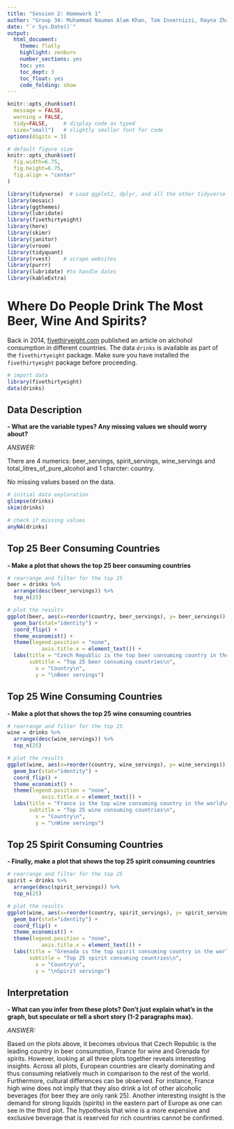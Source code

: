 ```yaml
---
title: "Session 2: Homework 1"
author: "Group 34: Muhammad Nauman Alam Khan, Tom Invernizzi, Rayna Zhang, Jerome Billiet, Christopher Baumann "
date: "`r Sys.Date()`"
output:
  html_document:
    theme: flatly
    highlight: zenburn
    number_sections: yes
    toc: yes
    toc_dept: 3
    toc_float: yes
    code_folding: show
---
```



```r
knitr::opts_chunk$set(
  message = FALSE, 
  warning = FALSE, 
  tidy=FALSE,     # display code as typed
  size="small")   # slightly smaller font for code
options(digits = 3)

# default figure size
knitr::opts_chunk$set(
  fig.width=6.75, 
  fig.height=6.75,
  fig.align = "center"
)
```


```r
library(tidyverse)  # Load ggplot2, dplyr, and all the other tidyverse packages
library(mosaic)
library(ggthemes)
library(lubridate)
library(fivethirtyeight)
library(here)
library(skimr)
library(janitor)
library(vroom)
library(tidyquant)
library(rvest)    # scrape websites
library(purrr)  
library(lubridate) #to handle dates
library(kableExtra)
```

# Where Do People Drink The Most Beer, Wine And Spirits?

Back in 2014, [fivethiryeight.com](https://fivethirtyeight.com/features/dear-mona-followup-where-do-people-drink-the-most-beer-wine-and-spirits/) published an article on alchohol consumption in different countries. The data `drinks` is available as part of the `fivethirtyeight` package. Make sure you have installed the `fivethirtyeight` package before proceeding.

```r

# import data
library(fivethirtyeight)
data(drinks)

```

## Data Description    

**- What are the variable types? Any missing values we should worry about?**   

*ANSWER:*      
       
There are 4 numerics: beer_servings, spirit_servings, wine_servings and total_litres_of_pure_alcohol and 1 charcter: country. 

No missing values based on the data.

```r

# initial data exploration
glimpse(drinks)
skim(drinks)

# check if missing values
anyNA(drinks)
```

## Top 25 Beer Consuming Countries      
        
**- Make a plot that shows the top 25 beer consuming countries**   

```r

# rearrange and filter for the top 25
beer = drinks %>%
  arrange(desc(beer_servings)) %>% 
  top_n(25)

# plot the results
ggplot(beer, aes(x=reorder(country, beer_servings), y= beer_servings)) +
  geom_bar(stat="identity") +
  coord_flip() +
  theme_economist() +
  theme(legend.position = "none",
           axis.title.x = element_text()) + 
  labs(title = "Czech Republic is the top beer consuming country in the world\n",
       subtitle = "Top 25 beer consuming countries\n",
         x = "Country\n", 
         y = "\nBeer servings")

```

## Top 25 Wine Consuming Countries    
    
**- Make a plot that shows the top 25 wine consuming countries**     

```r

# rearrange and filter for the top 25
wine = drinks %>%
  arrange(desc(wine_servings)) %>% 
  top_n(25)

# plot the results
ggplot(wine, aes(x=reorder(country, wine_servings), y= wine_servings)) +
  geom_bar(stat="identity") +
  coord_flip() +
  theme_economist() +
  theme(legend.position = "none",
           axis.title.x = element_text()) + 
  labs(title = "France is the top wine consuming country in the world\n",
       subtitle = "Top 25 wine consuming countries\n",
         x = "Country\n", 
         y = "\nWine servings")

```

## Top 25 Spirit Consuming Countries     

**- Finally, make a plot that shows the top 25 spirit consuming countries**    

```r

# rearrange and filter for the top 25
spirit = drinks %>%
  arrange(desc(spirit_servings)) %>% 
  top_n(25)

# plot the results
ggplot(wine, aes(x=reorder(country, spirit_servings), y= spirit_servings)) +
  geom_bar(stat="identity") +
  coord_flip() +
  theme_economist() +
  theme(legend.position = "none",
           axis.title.x = element_text()) + 
  labs(title = "Grenada is the top spirit consuming country in the world\n",
       subtitle = "Top 25 spirit consuming countries\n",
         x = "Country\n", 
         y = "\nSpirit servings")

```

## Interpretation     

**- What can you infer from these plots? Don't just explain what's in the graph, but speculate or tell a short story (1-2 paragraphs max).**    

*ANSWER:*

Based on the plots above, it becomes obvious that Czech Republic is the leading country in beer consumption, France for wine and Grenada for spirits. However, looking at all three plots together reveals interesting insights. Across all plots, European countries are clearly dominating and thus consuming relatively much in comparison to the rest of the world. Furthermore, cultural differences can be observed. For instance, France high wine does not imply that they also drink a lot of other alcoholic beverages (for beer they are only rank 25). Another interesting insight is the demand for strong liquids (spirits) in the eastern part of Europe as one can see in the third plot. The hypothesis that wine is a more expensive and exclusive beverage that is reserved for rich countries cannot be confirmed. 

